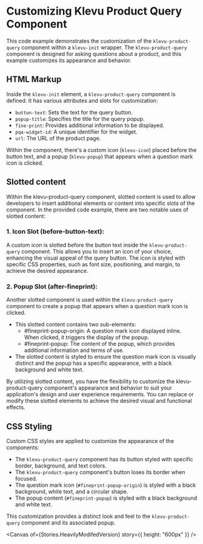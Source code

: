 
<Meta of={Stories} title="Apps/Product Query/Examples" />

# Customizing Klevu Product Query Component

This code example demonstrates the customization of the `klevu-product-query`
component within a `klevu-init` wrapper. The `klevu-product-query` component is
designed for asking questions about a product, and this example customizes its
appearance and behavior.

## HTML Markup

Inside the `klevu-init` element, a `klevu-product-query` component is defined.
It has various attributes and slots for customization:

- `button-text`: Sets the text for the query button.
- `popup-title`: Specifies the title for the query popup.
- `fine-print`: Provides additional information to be displayed.
- `pqa-widget-id`: A unique identifier for the widget.
- `url`: The URL of the product page.

Within the component, there's a custom icon (`klevu-icon`) placed before the
button text, and a popup (`klevu-popup`) that appears when a question mark icon
is clicked.

## Slotted content

Within the klevu-product-query component, slotted content is used to allow
developers to insert additional elements or content into specific slots of the
component. In the provided code example, there are two notable uses of slotted
content:

### 1. Icon Slot (before-button-text):

A custom icon is slotted before the button text inside the `klevu-product-query`
component. This allows you to insert an icon of your choice, enhancing the
visual appeal of the query button. The icon is styled with specific CSS
properties, such as font size, positioning, and margin, to achieve the desired
appearance.

### 2. Popup Slot (after-fineprint):

Another slotted component is used within the `klevu-product-query` component to
create a popup that appears when a question mark icon is clicked.

- This slotted content contains two sub-elements:
  - #fineprint-popup-origin: A question mark icon displayed inline. When
    clicked, it triggers the display of the popup.
  - #fineprint-popup: The content of the popup, which provides additional
    information and terms of use.
- The slotted content is styled to ensure the question mark icon is visually
  distinct and the popup has a specific appearance, with a black background and
  white text.

By utilizing slotted content, you have the flexibility to customize the
klevu-product-query component's appearance and behavior to suit your
application's design and user experience requirements. You can replace or modify
these slotted elements to achieve the desired visual and functional effects.

## CSS Styling

Custom CSS styles are applied to customize the appearance of the components:

- The `klevu-product-query` component has its button styled with specific
  border, background, and text colors.
- The `klevu-product-query` component's button loses its border when focused.
- The question mark icon (`#fineprint-popup-origin`) is styled with a black
  background, white text, and a circular shape.
- The popup content (`#fineprint-popup`) is styled with a black background and
  white text.

This customization provides a distinct look and feel to the
`klevu-product-query` component and its associated popup.

<Canvas of={Stories.HeavilyModifedVersion} story={{ height: "600px" }} />
